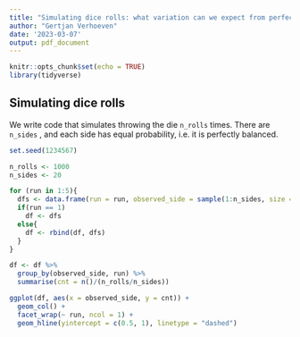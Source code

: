 ```yaml
---
title: "Simulating dice rolls: what variation can we expect from perfectly balanced dice?"
author: "Gertjan Verhoeven"
date: '2023-03-07'
output: pdf_document
---
```


```r
knitr::opts_chunk$set(echo = TRUE)
library(tidyverse)
```

## Simulating dice rolls

We write code that simulates throwing the die `n_rolls` times. There are `n_sides` , and each side has equal probability, i.e. it is perfectly balanced.

```r
set.seed(1234567)

n_rolls <- 1000
n_sides <- 20

for (run in 1:5){
  dfs <- data.frame(run = run, observed_side = sample(1:n_sides, size = n_rolls, replace = T, prob = rep(1/n_sides, n_sides)))
  if(run == 1)
    df <- dfs
  else{
    df <- rbind(df, dfs)
  }
}

df <- df %>%
  group_by(observed_side, run) %>%
  summarise(cnt = n()/(n_rolls/n_sides))

ggplot(df, aes(x = observed_side, y = cnt)) +
  geom_col() +
  facet_wrap(~ run, ncol = 1) + 
  geom_hline(yintercept = c(0.5, 1), linetype = "dashed")
```

